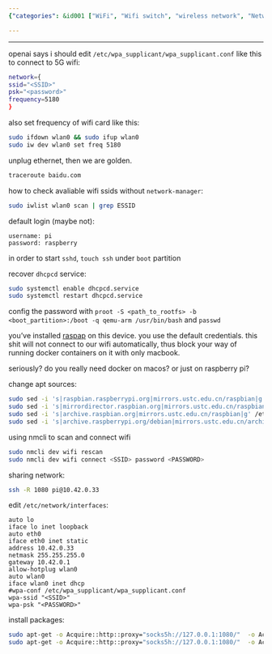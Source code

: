 ```yaml
---
{"categories": &id001 ["WiFi", "Wifi switch", "wireless network", "Network Scanning", "wifi", "SSL pinning", "remote connection", "Raspberry Pi", "Wi-Fi troubleshooting", "5G connectivity", "Frequency adjustment", "SSID scanning", "Login credentials update", "DHCPCD service recovery", "Docker Wi-Fi connection"], "category": "Wi-Fi Troubleshooting", "date": "2022-12-05 11:54:42", "description": "In this article, you will learn how to troubleshoot and configure Wi-Fi connections on a Raspberry Pi. You will discover how to work with 5G connectivity, adjust frequencies, scan for SSIDs, update login credentials, and recover the DHCPCD service. Additionally, you will set Wi-Fi connection details specifically for use with Docker.", "tags": *id001, "title": "raspberry pi tweaks"}

---
```


------

openai says i should edit `/etc/wpa_supplicant/wpa_supplicant.conf` like this to connect to 5G wifi:

```bash
network={
ssid="<SSID>"
psk="<password>"
frequency=5180
}

```

also set frequency of wifi card like this:

```bash
sudo ifdown wlan0 && sudo ifup wlan0
sudo iw dev wlan0 set freq 5180

```

unplug ethernet, then we are golden.

```bash
traceroute baidu.com

```

how to check avaliable wifi ssids without `network-manager`:

```bash
sudo iwlist wlan0 scan | grep ESSID

```

default login (maybe not):

```
username: pi
password: raspberry

```

in order to start `sshd`, `touch ssh` under `boot` partition

recover `dhcpcd` service:

```bash
sudo systemctl enable dhcpcd.service
sudo systemctl restart dhcpcd.service

```

config the password with `proot -S <path_to_rootfs> -b <boot_partition>:/boot -q qemu-arm /usr/bin/bash` and `passwd`

you've installed [raspap](https://raspap.com/) on this device. you use the default credentials. this shit will not connect to our wifi automatically, thus block your way of running docker containers on it with only macbook.

seriously? do you really need docker on macos? or just on raspberry pi?

change apt sources:

```bash
sudo sed -i 's|raspbian.raspberrypi.org|mirrors.ustc.edu.cn/raspbian|g' /etc/apt/sources.list
sudo sed -i 's|mirrordirector.raspbian.org|mirrors.ustc.edu.cn/raspbian|g' /etc/apt/sources.list
sudo sed -i 's|archive.raspbian.org|mirrors.ustc.edu.cn/raspbian|g' /etc/apt/sources.list
sudo sed -i 's|archive.raspberrypi.org/debian|mirrors.ustc.edu.cn/archive.raspberrypi.org/debian|g' /etc/apt/sources.list.d/raspi.list

```

using nmcli to scan and connect wifi

```bash
sudo nmcli dev wifi rescan
sudo nmcli dev wifi connect <SSID> password <PASSWORD>

```

sharing network:

```bash
ssh -R 1080 pi@10.42.0.33

```

edit `/etc/network/interfaces`:

```
auto lo
iface lo inet loopback
auto eth0
iface eth0 inet static
address 10.42.0.33
netmask 255.255.255.0
gateway 10.42.0.1
allow-hotplug wlan0
auto wlan0
iface wlan0 inet dhcp
#wpa-conf /etc/wpa_supplicant/wpa_supplicant.conf
wpa-ssid "<SSID>"
wpa-psk "<PASSWORD>"

```

install packages:

```bash
sudo apt-get -o Acquire::http::proxy="socks5h://127.0.0.1:1080/"  -o Acquire::Check-Valid-Until=false -o Acquire::Check-Date=false update --allow-releaseinfo-change
sudo apt-get -o Acquire::http::proxy="socks5h://127.0.0.1:1080/"  -o Acquire::Check-Valid-Until=false -o Acquire::Check-Date=false upgrade -y

```

